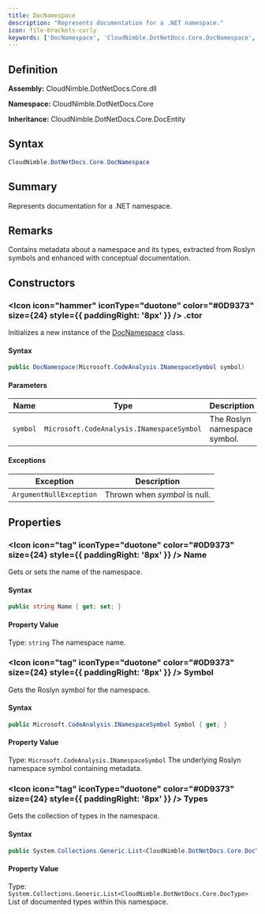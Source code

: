 ```yaml
---
title: DocNamespace
description: "Represents documentation for a .NET namespace."
icon: file-brackets-curly
keywords: ['DocNamespace', 'CloudNimble.DotNetDocs.Core.DocNamespace', 'CloudNimble.DotNetDocs.Core', 'class', 'CloudNimble.DotNetDocs.Core.DocEntity']
---
```


## Definition

**Assembly:** CloudNimble.DotNetDocs.Core.dll

**Namespace:** CloudNimble.DotNetDocs.Core

**Inheritance:** CloudNimble.DotNetDocs.Core.DocEntity

## Syntax

```csharp
CloudNimble.DotNetDocs.Core.DocNamespace
```

## Summary

Represents documentation for a .NET namespace.

## Remarks

Contains metadata about a namespace and its types, extracted from Roslyn symbols and enhanced
            with conceptual documentation.

## Constructors

### <Icon icon="hammer" iconType="duotone" color="#0D9373" size={24} style={{ paddingRight: '8px' }} />  .ctor

Initializes a new instance of the [DocNamespace](/api-reference/CloudNimble/DotNetDocs/Core/DocNamespace) class.

#### Syntax

```csharp
public DocNamespace(Microsoft.CodeAnalysis.INamespaceSymbol symbol)
```

#### Parameters

| Name | Type | Description |
|------|------|-------------|
| `symbol` | `Microsoft.CodeAnalysis.INamespaceSymbol` | The Roslyn namespace symbol. |

#### Exceptions

| Exception | Description |
|-----------|-------------|
| `ArgumentNullException` | Thrown when *symbol* is null. |

## Properties

### <Icon icon="tag" iconType="duotone" color="#0D9373" size={24} style={{ paddingRight: '8px' }} />  Name

Gets or sets the name of the namespace.

#### Syntax

```csharp
public string Name { get; set; }
```

#### Property Value

Type: `string`
The namespace name.

### <Icon icon="tag" iconType="duotone" color="#0D9373" size={24} style={{ paddingRight: '8px' }} />  Symbol

Gets the Roslyn symbol for the namespace.

#### Syntax

```csharp
public Microsoft.CodeAnalysis.INamespaceSymbol Symbol { get; }
```

#### Property Value

Type: `Microsoft.CodeAnalysis.INamespaceSymbol`
The underlying Roslyn namespace symbol containing metadata.

### <Icon icon="tag" iconType="duotone" color="#0D9373" size={24} style={{ paddingRight: '8px' }} />  Types

Gets the collection of types in the namespace.

#### Syntax

```csharp
public System.Collections.Generic.List<CloudNimble.DotNetDocs.Core.DocType> Types { get; }
```

#### Property Value

Type: `System.Collections.Generic.List<CloudNimble.DotNetDocs.Core.DocType>`
List of documented types within this namespace.

